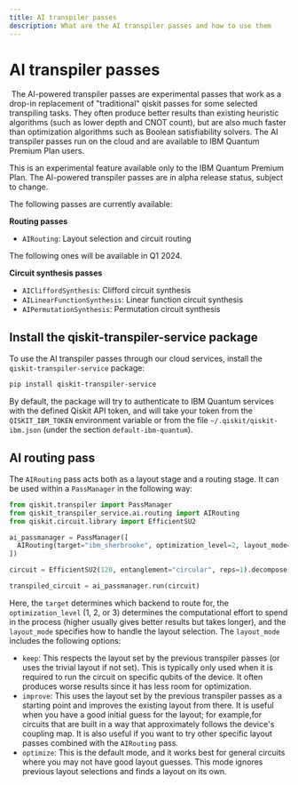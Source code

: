 ```yaml
---
title: AI transpiler passes
description: What are the AI transpiler passes and how to use them
---
```


# AI transpiler passes
​
The AI-powered transpiler passes are experimental passes that work as a drop-in replacement of "traditional" qiskit passes for some selected transpiling tasks. They often produce better results than existing heuristic algorithms (such as lower depth and CNOT count), but are also much faster than optimization algorithms such as Boolean satisfiability solvers. The AI transpiler passes run on the cloud and are available to IBM Quantum Premium Plan users.


<Admonition type="note">
    This is an experimental feature available only to the IBM Quantum Premium Plan.
    The AI-powered transpiler passes are in alpha release status, subject to change.
</Admonition>

The following passes are currently available:

**Routing passes**
 - `AIRouting`: Layout selection and circuit routing

The following ones will be available in Q1 2024.

**Circuit synthesis passes**
 - `AICliffordSynthesis`: Clifford circuit synthesis
 - `AILinearFunctionSynthesis`: Linear function circuit synthesis
 - `AIPermutationSynthesis`: Permutation circuit synthesis


## Install the qiskit-transpiler-service package

To use the AI transpiler passes through our cloud services, install the `qiskit-transpiler-service` package:

```sh
pip install qiskit-transpiler-service
```

By default, the package will try to authenticate to IBM Quantum services with the defined Qiskit API token, and will take your token from the `QISKIT_IBM_TOKEN` environment variable or from the file `~/.qiskit/qiskit-ibm.json` (under the section `default-ibm-quantum`).

## AI routing pass

The `AIRouting` pass acts both as a layout stage and a routing stage. It can be used within a `PassManager` in the following way:

```python
from qiskit.transpiler import PassManager
from qiskit_transpiler_service.ai.routing import AIRouting
from qiskit.circuit.library import EfficientSU2

ai_passmanager = PassManager([
  AIRouting(target="ibm_sherbrooke", optimization_level=2, layout_mode="optimize")
])

circuit = EfficientSU2(120, entanglement="circular", reps=1).decompose()

transpiled_circuit = ai_passmanager.run(circuit)
```

Here, the `target` determines which backend to route for, the `optimization_level` (1, 2, or 3) determines the computational effort to spend in the process (higher usually gives better results but takes longer), and the `layout_mode` specifies how to handle the layout selection.
The `layout_mode` includes the following options:
- `keep`: This respects the layout set by the previous transpiler passes (or uses the trivial layout if not set). This is typically only used when it is required to run the circuit on specific qubits of the device. It often produces worse results since it has less room for optimization.
- `improve`: This uses the layout set by the previous transpiler passes as a starting point and improves the existing layout from there. It is useful when you have a good initial guess for the layout; for example,for circuits that are built in a way that approximately follows the device's coupling map. It is also useful if you want to try other specific layout passes combined with the `AIRouting` pass.
- `optimize`: This is the default mode, and it works best for general circuits where you may not have good layout guesses. This mode ignores previous layout selections and finds a layout on its own.
